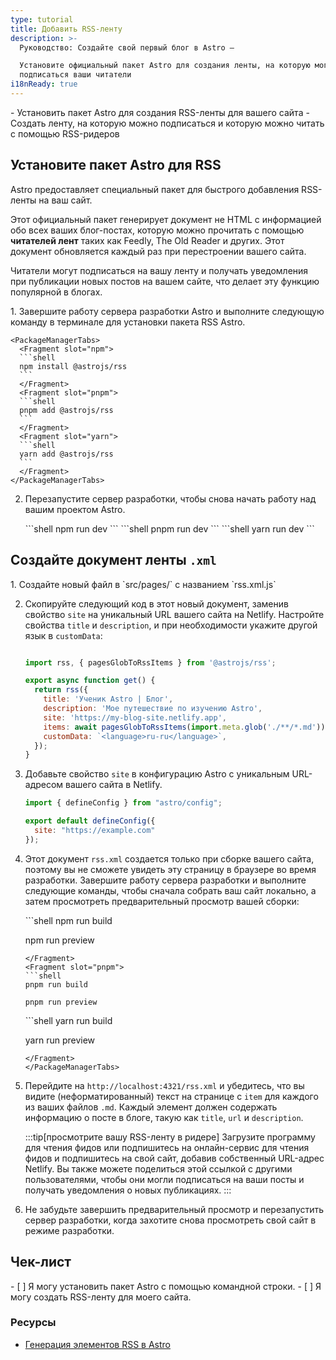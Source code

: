 ```yaml
---
type: tutorial
title: Добавить RSS-ленту
description: >-
  Руководство: Создайте свой первый блог в Astro —

  Установите официальный пакет Astro для создания ленты, на которую могут
  подписаться ваши читатели
i18nReady: true
---
```


<PreCheck>
  - Установить пакет Astro для создания RSS-ленты для вашего сайта
  - Создать ленту, на которую можно подписаться и которую можно читать с помощью RSS-ридеров
</PreCheck>

## Установите пакет Astro для RSS

Astro предоставляет специальный пакет для быстрого добавления RSS-ленты на ваш сайт.

Этот официальный пакет генерирует документ не HTML с информацией обо всех ваших блог-постах, которую можно прочитать с помощью **читателей лент** таких как Feedly, The Old Reader и других. Этот документ обновляется каждый раз при перестроении вашего сайта.

Читатели могут подписаться на вашу ленту и получать уведомления при публикации новых постов на вашем сайте, что делает эту функцию популярной в блогах.

<Steps>
1. Завершите работу сервера разработки Astro и выполните следующую команду в терминале для установки пакета RSS Astro.

    <PackageManagerTabs>
      <Fragment slot="npm">
      ```shell
      npm install @astrojs/rss
      ```
      </Fragment>
      <Fragment slot="pnpm">
      ```shell
      pnpm add @astrojs/rss
      ```
      </Fragment>
      <Fragment slot="yarn">
      ```shell
      yarn add @astrojs/rss
      ```
      </Fragment>
    </PackageManagerTabs>

2. Перезапустите сервер разработки, чтобы снова начать работу над вашим проектом Astro.

    <PackageManagerTabs>
      <Fragment slot="npm">
      ```shell
      npm run dev
      ```
      </Fragment>
      <Fragment slot="pnpm">
      ```shell
      pnpm run dev
      ```
      </Fragment>
      <Fragment slot="yarn">
      ```shell
      yarn run dev
      ```
      </Fragment>
    </PackageManagerTabs>
</Steps>

## Создайте документ ленты `.xml`

<Steps>
1. Создайте новый файл в `src/pages/` с названием `rss.xml.js`

2. Скопируйте следующий код в этот новый документ, заменив свойство `site` на уникальный URL вашего сайта на Netlify. Настройте свойства `title` и `description`, и при необходимости укажите другой язык в `customData`:

    ```js title="src/pages/rss.xml.js"

    import rss, { pagesGlobToRssItems } from '@astrojs/rss';

    export async function get() {
      return rss({
        title: 'Ученик Astro | Блог',
        description: 'Мое путешествие по изучению Astro',
        site: 'https://my-blog-site.netlify.app',
        items: await pagesGlobToRssItems(import.meta.glob('./**/*.md')),
        customData: `<language>ru-ru</language>`,
      });
    }
    ```

3. Добавьте свойство `site` в конфигурацию Astro с уникальным URL-адресом вашего сайта в Netlify.

    ```js title="astro.config.mjs" ins={4}
    import { defineConfig } from "astro/config";

    export default defineConfig({
      site: "https://example.com"
    });
    ```

4. Этот документ `rss.xml` создается только при сборке вашего сайта, поэтому вы не сможете увидеть эту страницу в браузере во время разработки. Завершите работу сервера разработки и выполните следующие команды, чтобы сначала собрать ваш сайт локально, а затем просмотреть предварительный просмотр вашей сборки:

    <PackageManagerTabs>
      <Fragment slot="npm">
      ```shell
      npm run build

      npm run preview
      ```
      </Fragment>
      <Fragment slot="pnpm">
      ```shell
      pnpm run build

      pnpm run preview
      ```
      </Fragment>
      <Fragment slot="yarn">
      ```shell
      yarn run build

      yarn run preview
      ```
      </Fragment>
    </PackageManagerTabs>

5. Перейдите на `http://localhost:4321/rss.xml` и убедитесь, что вы видите (неформатированный) текст на странице с `item` для каждого из ваших файлов `.md`. Каждый элемент должен содержать информацию о посте в блоге, такую как `title`, `url` и `description`.

    :::tip[просмотрите вашу RSS-ленту в ридере]
    Загрузите программу для чтения фидов или подпишитесь на онлайн-сервис для чтения фидов и подпишитесь на свой сайт, добавив собственный URL-адрес Netlify. Вы также можете поделиться этой ссылкой с другими пользователями, чтобы они могли подписаться на ваши посты и получать уведомления о новых публикациях.
    :::

6. Не забудьте завершить предварительный просмотр и перезапустить сервер разработки, когда захотите снова просмотреть свой сайт в режиме разработки.
</Steps>

<Box icon="check-list">

## Чек-лист

<Checklist>
- [ ] Я могу установить пакет Astro с помощью командной строки.
- [ ] Я могу создать RSS-ленту для моего сайта.
</Checklist>
</Box>

### Ресурсы

- [Генерация элементов RSS в Astro](/ru/guides/rss/#using-glob-imports)
